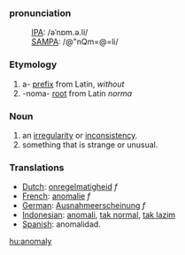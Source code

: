 ===pronunciation===
:[[International Phonetic Alphabet|IPA]]: /əˈnɒm.ə.li/ 
:[[SAMPA]]: /@"nQm=@=li/

=== Etymology ===
# a- [[prefix]] from Latin, ''without''
# -noma- [[root]] from Latin ''norma''

=== Noun ===
# an [[irregularity]] or [[inconsistency]].
# something that is strange or unusual.

=== Translations ===
*[[Dutch]]: [[onregelmatigheid]] ''f''
*[[French]]: [[anomalie]] ''f''
*[[German]]: [[Ausnahmeerscheinung]] ''f''
*[[Indonesian]]: [[anomali]], [[tak normal]], [[tak lazim]]
*[[Spanish]]: anomalidad.

[[hu:anomaly]]